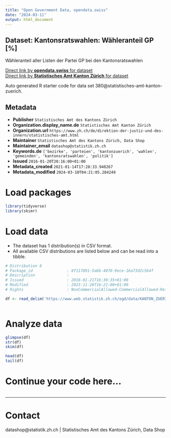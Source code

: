 ```yaml
---
title: "Open Government Data, opendata.swiss"
date: "2024-03-11"
output: html_document
---
```


## Dataset: Kantonsratswahlen: Wähleranteil GP [%]

Wähleranteil aller Listen der Partei GP bei den Kantonsratswahlen

[Direct link by **opendata.swiss** for dataset](https://opendata.swiss/de/dataset/krw-wahleranteil-gp)<br>
[Direct link by **Statistisches Amt Kanton Zürich** for dataset](https://www.zh.ch/de/politik-staat/gemeinden/gemeindeportraet.html)

Auto generated R starter code for data set 380@statistisches-amt-kanton-zuerich.

## Metadata

- **Publisher** `Statistisches Amt des Kantons Zürich`
- **Organization.display_name.de** `Statistisches Amt Kanton Zürich`
- **Organization.url** `https://www.zh.ch/de/direktion-der-justiz-und-des-innern/statistisches-amt.html`
- **Maintainer** `Statistisches Amt des Kantons Zürich, Data Shop`
- **Maintainer_email** `datashop@statistik.zh.ch`
- **Keywords.de** `['bezirke', 'parteien', 'kantonzuerich', 'wahlen', 'gemeinden', 'kantonsratswahlen', 'politik']`
- **Issued** `2016-01-20T20:16:00+01:00`
- **Metadata_created** `2021-01-14T17:28:33.940267`
- **Metadata_modified** `2024-03-10T04:21:05.284249`


# Load packages

```r

library(tidyverse)
library(skimr)

```

# Load data

-   The dataset has 1 distribution(s) in CSV format.
-   All available CSV distributions are listed below and can be read into a tibble.

```r

# Distribution 0
# Package_id               : 0f117891-5a6b-4070-9ece-16a73d2c5b4f
# Description              : 
# Issued                   : 2016-01-21T16:30:35+01:00
# Modified                 : 2023-11-28T16:22:00+01:00
# Rights                   : NonCommercialAllowed-CommercialAllowed-ReferenceRequired

df <- read_delim('https://www.web.statistik.zh.ch/ogd/data/KANTON_ZUERICH_117.csv')



```

# Analyze data

```r

glimpse(df)
str(df)
skim(df)

head(df)
tail(df)

```

# Continue your code here...

```r

```

------------------------------------------------------------------------

# Contact

datashop@statistik.zh.ch | Statistisches Amt des Kantons Zürich, Data Shop
